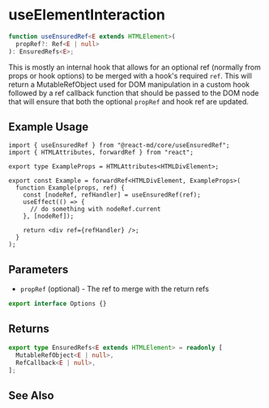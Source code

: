 # useElementInteraction

```ts
function useEnsuredRef<E extends HTMLElement>(
  propRef?: Ref<E | null>
): EnsuredRefs<E>;
```

This is mostly an internal hook that allows for an optional ref (normally
from props or hook options) to be merged with a hook's required `ref`. This
will return a MutableRefObject used for DOM manipulation in a custom hook
followed by a ref callback function that should be passed to the DOM node
that will ensure that both the optional `propRef` and hook ref are updated.

## Example Usage

```tsx
import { useEnsuredRef } from "@react-md/core/useEnsuredRef";
import { HTMLAttributes, forwardRef } from "react";

export type ExampleProps = HTMLAttributes<HTMLDivElement>;

export const Example = forwardRef<HTMLDivElement, ExampleProps>(
  function Example(props, ref) {
    const [nodeRef, refHandler] = useEnsuredRef(ref);
    useEffect(() => {
      // do something with nodeRef.current
    }, [nodeRef]);

    return <div ref={refHandler} />;
  }
);
```

## Parameters

- `propRef` (optional) - The ref to merge with the return refs

```ts disableTransform
export interface Options {}
```

## Returns

```ts disableTransform
export type EnsuredRefs<E extends HTMLElement> = readonly [
  MutableRefObject<E | null>,
  RefCallback<E | null>,
];
```

## See Also
